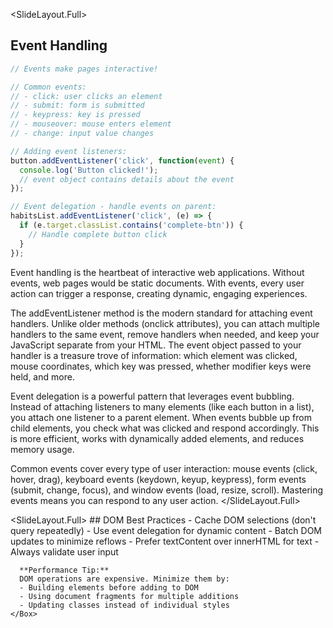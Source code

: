 
<SlideLayout.Full>
## Event Handling
<CodeDisplay >
  <File name="example.js">
    
```javascript
// Events make pages interactive!

// Common events:
// - click: user clicks an element
// - submit: form is submitted
// - keypress: key is pressed
// - mouseover: mouse enters element
// - change: input value changes

// Adding event listeners:
button.addEventListener('click', function(event) {
  console.log('Button clicked!');
  // event object contains details about the event
});

// Event delegation - handle events on parent:
habitsList.addEventListener('click', (e) => {
  if (e.target.classList.contains('complete-btn')) {
    // Handle complete button click
  }
});
```
    
  </File>
</CodeDisplay>
<Notes>
Event handling is the heartbeat of interactive web applications. Without events, web pages would be static documents. With events, every user action can trigger a response, creating dynamic, engaging experiences.

The addEventListener method is the modern standard for attaching event handlers. Unlike older methods (onclick attributes), you can attach multiple handlers to the same event, remove handlers when needed, and keep your JavaScript separate from your HTML. The event object passed to your handler is a treasure trove of information: which element was clicked, mouse coordinates, which key was pressed, whether modifier keys were held, and more.

Event delegation is a powerful pattern that leverages event bubbling. Instead of attaching listeners to many elements (like each button in a list), you attach one listener to a parent element. When events bubble up from child elements, you check what was clicked and respond accordingly. This is more efficient, works with dynamically added elements, and reduces memory usage.

Common events cover every type of user interaction: mouse events (click, hover, drag), keyboard events (keydown, keyup, keypress), form events (submit, change, focus), and window events (load, resize, scroll). Mastering events means you can respond to any user action.
</Notes>
</SlideLayout.Full>

<SlideLayout.Full>
  <FlexBox alignItems="center" justifyContent="center" flexDirection="column">
    ## DOM Best Practices
    <Box width="80%">
      - Cache DOM selections (don't query repeatedly)
      - Use event delegation for dynamic content
      - Batch DOM updates to minimize reflows
      - Prefer textContent over innerHTML for text
      - Always validate user input
      
      **Performance Tip:**
      DOM operations are expensive. Minimize them by:
      - Building elements before adding to DOM
      - Using document fragments for multiple additions
      - Updating classes instead of individual styles
    </Box>
  </FlexBox>
</SlideLayout.Full>